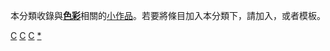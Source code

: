 {{Catnav|頁面分類|自然科学|物理学|原子和分子物理学|光學|颜色}}
{{hiddencat}}
{{WPSS-cat}}
本分類收錄與'''[[色彩|色彩]]'''相關的[[Wikipedia:小作品|小作品]]。若要將條目加入本分類下，請加入'''{{tl|Color-stub}}'''，或者'''{{tl|色彩小作品}}'''模板。

[[Category:自然小作品|C]]
[[Category:光學小作品|C]]
[[Category:藝術小作品|C]]
[[Category:顏色|*]]